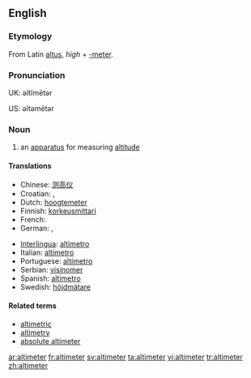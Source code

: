 ==English==

===Etymology===
From Latin [[altus]], ''high'' + [[-meter]].

===Pronunciation===
UK: əltĭmētər

US: əltəmētər

===Noun===
{{en-noun}}

# an [[apparatus]] for measuring [[altitude]]

====Translations====
{{trans-top|an apparatus for measuring altitude}}
* Chinese: [[测高仪]]
* Croatian: {{t-|hr|visinomjer|m|alt=vȉsinomjēr}}, {{t-|hr|altimetar|m|alt=àltimetar}}
* Dutch: [[hoogtemeter]] {{m}}
* Finnish: [[korkeusmittari]]
* French: {{t+|fr|altimètre|m}}
* German: {{t-|de|Höhenmesser|m}}, {{t-|de|Altimeter|n}}
{{trans-mid}}
* [[Interlingua]]: [[altimetro]]
* Italian: [[altimetro]]
* Portuguese: [[altímetro]]
* Serbian: [[visinomer]] {{m}}
* Spanish: [[altímetro]]
* Swedish: [[höjdmätare]] {{c}}
{{trans-bottom}}

====Related terms====
* [[altimetric]]
* [[altimetry]]
* [[absolute altimeter]]

[[ar:altimeter]]
[[fr:altimeter]]
[[sv:altimeter]]
[[ta:altimeter]]
[[vi:altimeter]]
[[tr:altimeter]]
[[zh:altimeter]]